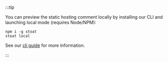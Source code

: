 :::tip

You can preview the static hosting comment locally by installing our CLI and launching local mode (requires Node/NPM):
```
npm i -g stoat
stoat local
```

See our [cli guide](../tutorials/cli) for more information.

:::
